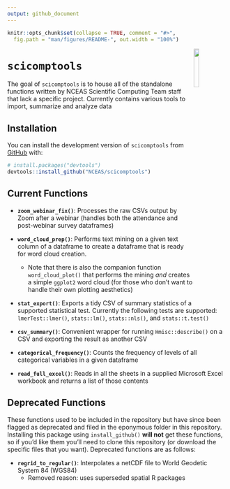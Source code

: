 ```yaml
---
output: github_document
---
```


<!-- README.md is generated from README.Rmd. Please edit that file -->

```r
knitr::opts_chunk$set(collapse = TRUE, comment = "#>",
  fig.path = "man/figures/README-", out.width = "100%")
```

<img src = "inst/images/scicomptools_hex.png" align = "right" width = "15%" />

# `scicomptools`

<!-- badges: start -->
<!-- badges: end -->

The goal of `scicomptools` is to house all of the standalone functions written by NCEAS Scientific Computing Team staff that lack a specific project. Currently contains various tools to import, summarize and analyze data

## Installation

You can install the development version of `scicomptools` from [GitHub](https://github.com/) with:

``` r
# install.packages("devtools")
devtools::install_github("NCEAS/scicomptools")
```

## Current Functions

-   **`zoom_webinar_fix()`**: Processes the raw CSVs output by Zoom after a webinar (handles both the attendance and post-webinar survey dataframes)

-   **`word_cloud_prep()`**: Performs text mining on a given text column of a dataframe to create a dataframe that is ready for word cloud creation.

    -   Note that there is also the companion function `word_cloud_plot()` that performs the mining *and* creates a simple `ggplot2` word cloud (for those who don't want to handle their own plotting aesthetics)

-   **`stat_export()`**: Exports a tidy CSV of summary statistics of a supported statistical test. Currently the following tests are supported: `lmerTest::lmer()`, `stats::lm()`, `stats::nls()`, and `stats::t.test()`

- **`csv_summary()`**: Convenient wrapper for running `Hmisc::describe()` on a CSV and exporting the result as another CSV

- **`categorical_frequency()`**: Counts the frequency of levels of all categorical variables in a given dataframe

- **`read_full_excel()`**: Reads in all the sheets in a supplied Microsoft Excel workbook and returns a list of those contents


## Deprecated Functions

These functions used to be included in the repository but have since been flagged as deprecated and filed in the eponymous folder in this repository. Installing this package using `install_github()` **will not** get these functions, so if you'd like them you'll need to clone this repository (or download the specific files that you want). Deprecated functions are as follows:

- **`regrid_to_regular()`**: Interpolates a netCDF file to World Geodetic System 84 (WGS84)
    - Removed reason: uses superseded spatial R packages
